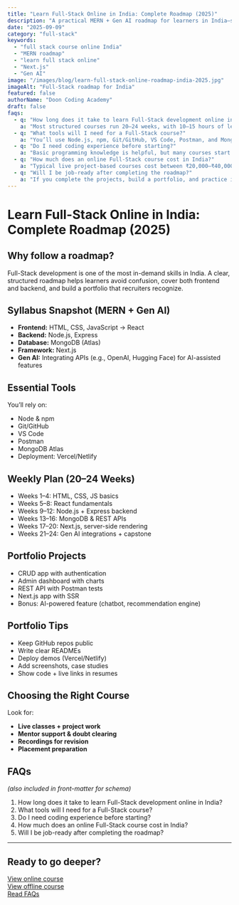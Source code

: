 ```yaml
---
title: "Learn Full-Stack Online in India: Complete Roadmap (2025)"
description: "A practical MERN + Gen AI roadmap for learners in India—skills, tools, projects, and weekly plan to go job-ready."
date: "2025-09-09"
category: "full-stack"
keywords:
  - "full stack course online India"
  - "MERN roadmap"
  - "learn full stack online"
  - "Next.js"
  - "Gen AI"
image: "/images/blog/learn-full-stack-online-roadmap-india-2025.jpg"
imageAlt: "Full-Stack roadmap for India"
featured: false
authorName: "Doon Coding Academy"
draft: false
faqs:
  - q: "How long does it take to learn Full-Stack development online in India?"
    a: "Most structured courses run 20–24 weeks, with 10–15 hours of learning per week."
  - q: "What tools will I need for a Full-Stack course?"
    a: "You’ll use Node.js, npm, Git/GitHub, VS Code, Postman, and MongoDB Atlas, among others."
  - q: "Do I need coding experience before starting?"
    a: "Basic programming knowledge is helpful, but many courses start from scratch with HTML, CSS, and JavaScript."
  - q: "How much does an online Full-Stack course cost in India?"
    a: "Typical live project-based courses cost between ₹20,000–₹40,000, depending on support and placement services."
  - q: "Will I be job-ready after completing the roadmap?"
    a: "If you complete the projects, build a portfolio, and practice interviews, yes—most graduates are ready for entry-level roles."
---
```


# Learn Full-Stack Online in India: Complete Roadmap (2025)

## Why follow a roadmap?
Full-Stack development is one of the most in-demand skills in India. A clear, structured roadmap helps learners avoid confusion, cover both frontend and backend, and build a portfolio that recruiters recognize.

## Syllabus Snapshot (MERN + Gen AI)
- **Frontend:** HTML, CSS, JavaScript → React
- **Backend:** Node.js, Express
- **Database:** MongoDB (Atlas)
- **Framework:** Next.js
- **Gen AI:** Integrating APIs (e.g., OpenAI, Hugging Face) for AI-assisted features

## Essential Tools
You’ll rely on:
- Node & npm
- Git/GitHub
- VS Code
- Postman
- MongoDB Atlas
- Deployment: Vercel/Netlify

## Weekly Plan (20–24 Weeks)
- Weeks 1–4: HTML, CSS, JS basics
- Weeks 5–8: React fundamentals
- Weeks 9–12: Node.js + Express backend
- Weeks 13–16: MongoDB & REST APIs
- Weeks 17–20: Next.js, server-side rendering
- Weeks 21–24: Gen AI integrations + capstone

## Portfolio Projects
- CRUD app with authentication
- Admin dashboard with charts
- REST API with Postman tests
- Next.js app with SSR
- Bonus: AI-powered feature (chatbot, recommendation engine)

## Portfolio Tips
- Keep GitHub repos public
- Write clear READMEs
- Deploy demos (Vercel/Netlify)
- Add screenshots, case studies
- Show code + live links in resumes

## Choosing the Right Course
Look for:
- **Live classes + project work**
- **Mentor support & doubt clearing**
- **Recordings for revision**
- **Placement preparation**

## FAQs
*(also included in front-matter for schema)*
1. How long does it take to learn Full-Stack development online in India?  
2. What tools will I need for a Full-Stack course?  
3. Do I need coding experience before starting?  
4. How much does an online Full-Stack course cost in India?  
5. Will I be job-ready after completing the roadmap?  

---

## Ready to go deeper?

[View online course](/online-courses/full-stack?utm_source=blog&utm_medium=cta&utm_campaign=blog_to_course&utm_content=learn-full-stack-online-roadmap-india-2025)  
[View offline course](/courses/full-stack?utm_source=blog&utm_medium=cta&utm_campaign=blog_to_course&utm_content=learn-full-stack-online-roadmap-india-2025)  
[Read FAQs](/faq)
